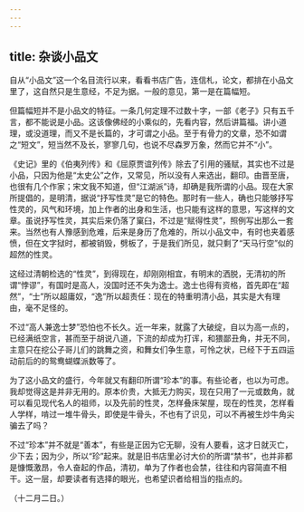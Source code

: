 ```yaml
---
---
---
```

title: 杂谈小品文
---



自从“小品文”这一个名目流行以来，看看书店广告，连信札，论文，都排在小品文里了，这自然只是生意经，不足为据。一般的意见，第一是在篇幅短。

但篇幅短并不是小品文的特征。一条几何定理不过数十字，一部《老子》只有五千言，都不能说是小品。这该像佛经的小乘似的，先看内容，然后讲篇福。讲小道理，或没道理，而又不是长篇的，才可谓之小品。至于有骨力的文章，恐不如谓之“短文”，短当然不及长，寥寥几句，也说不尽森罗万象，然而它并不“小”。

《史记》里的《伯夷列传》和《屈原贾谊列传》除去了引用的骚赋，其实也不过是小品，只因为他是“太史公”之作，又常见，所以没有人来选出，翻印。由晋至唐，也很有几个作家；宋文我不知道，但“江湖派”诗，却确是我所谓的小品。现在大家所提倡的，是明清，据说“抒写性灵”是它的特色。那时有一些人，确也只能够抒写性灵的，风气和环境，加上作者的出身和生活，也只能有这样的意思，写这样的文章。虽说抒写性灵，其实后来仍落了窠臼，不过是“赋得性灵”，照例写出那么一套来。当然也有人豫感到危难，后来是身历了危难的，所以小品文中，有时也夹着感愤，但在文字狱时，都被销毁，劈板了，于是我们所见，就只剩了“天马行空”似的超然的性灵。

这经过清朝检选的“性灵”，到得现在，却刚刚相宜，有明末的洒脱，无清初的所谓“悖谬”，有国时是高人，没国时还不失为逸士。逸士也得有资格，首先即在“超然”，“士”所以超庸奴，“逸”所以超责任：现在的特重明清小品，其实是大有理由，毫不足怪的。

不过“高人兼逸士梦”恐怕也不长久。近一年来，就露了大破绽，自以为高一点的，已经满纸空言，甚而至于胡说八道，下流的却成为打诨，和猥鄙丑角，并无不同，主意只在挖公子哥儿们的跳舞之资，和舞女们争生意，可怜之状，已经下于五四运动前后的的鸳鸯蝴蝶派数等了。

为了这小品文的盛行，今年就又有翻印所谓“珍本”的事。有些论者，也以为可虑。我却觉得这是并非无用的。原本价贵，大抵无力购买，现在只用了一元或数角，就可以看见现代名人的祖师，以及先前的性灵，怎样叠床架屋，现在的性灵，怎样看人学样，啃过一堆牛骨头，即使是牛骨头，不也有了识见，可以不再被生炒牛角尖骗去了吗？

不过“珍本”并不就是“善本”，有些是正因为它无聊，没有人要看，这才日就灭亡，少下去；因为少，所以“珍”起来。就是旧书店里必讨大价的所谓“禁书”，也并非都是慷慨激昂，令人奋起的作品，清初，单为了作者也会禁，往往和内容简直不相干。这一层，却要读者有选择的眼光，也希望识者给相当的指点的。

（十二月二日。）
